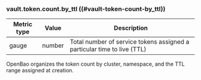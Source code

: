 ### vault.token.count.by_ttl ((#vault-token-count-by_ttl))

Metric type | Value   | Description
----------- | ------- | -----------
gauge       | number  | Total number of service tokens assigned a particular time to live (TTL)

OpenBao organizes the token count by cluster, namespace, and the TTL
range assigned at creation.
